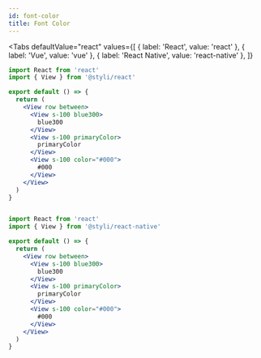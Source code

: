 ```yaml
---
id: font-color
title: Font Color
---
```



<FontColor />


<Tabs
  defaultValue="react"
  values={[
    { label: 'React', value: 'react' },
    { label: 'Vue', value: 'vue' },
    { label: 'React Native', value: 'react-native' },
  ]}
>
  <TabItem value="react">


```jsx
import React from 'react'
import { View } from '@styli/react'

export default () => {
  return (
    <View row between>
      <View s-100 blue300>
        blue300
      </View>
      <View s-100 primaryColor>
        primaryColor
      </View>
      <View s-100 color="#000">
        #000
      </View>
    </View>
  )
}
```

  </TabItem>
  <TabItem value="vue">


```vue

```

  </TabItem>
  <TabItem value="react-native">


```jsx
import React from 'react'
import { View } from '@styli/react-native'

export default () => {
  return (
    <View row between>
      <View s-100 blue300>
        blue300
      </View>
      <View s-100 primaryColor>
        primaryColor
      </View>
      <View s-100 color="#000">
        #000
      </View>
    </View>
  )
}
```

  </TabItem>
</Tabs>

